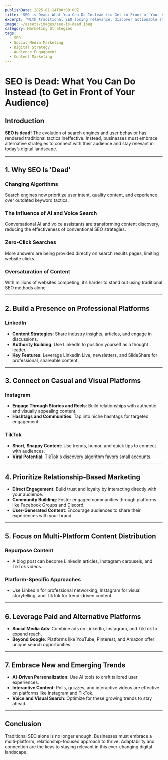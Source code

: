 ```yaml
---
publishDate: 2025-01-14T00:00:00Z
title: 'SEO is Dead: What You Can Do Instead (to Get in Front of Your Audience)'
excerpt: 'With traditional SEO losing relevance, discover actionable strategies to connect with your audience through professional and casual social media platforms and relationship-based marketing.'
image: ~/assets/images/seo-is-dead.jpeg
category: Marketing Strategies
tags:
  - SEO
  - Social Media Marketing
  - Digital Strategy
  - Audience Engagement
  - Content Marketing
---
```


# SEO is Dead: What You Can Do Instead (to Get in Front of Your Audience)

## Introduction

**SEO is dead!** The evolution of search engines and user behavior has rendered traditional tactics ineffective. Instead, businesses must embrace alternative strategies to connect with their audience and stay relevant in today’s digital landscape.

---

## 1. Why SEO Is 'Dead'

### Changing Algorithms

Search engines now prioritize user intent, quality content, and experience over outdated keyword tactics.

### The Influence of AI and Voice Search

Conversational AI and voice assistants are transforming content discovery, reducing the effectiveness of conventional SEO strategies.

### Zero-Click Searches

More answers are being provided directly on search results pages, limiting website clicks.

### Oversaturation of Content

With millions of websites competing, it’s harder to stand out using traditional SEO methods alone.

---

## 2. Build a Presence on Professional Platforms

### LinkedIn

- **Content Strategies**: Share industry insights, articles, and engage in discussions.
- **Authority Building**: Use LinkedIn to position yourself as a thought leader.
- **Key Features**: Leverage LinkedIn Live, newsletters, and SlideShare for professional, shareable content.

---

## 3. Connect on Casual and Visual Platforms

### Instagram

- **Engage Through Stories and Reels**: Build relationships with authentic and visually appealing content.
- **Hashtags and Communities**: Tap into niche hashtags for targeted engagement.

### TikTok

- **Short, Snappy Content**: Use trends, humor, and quick tips to connect with audiences.
- **Viral Potential**: TikTok's discovery algorithm favors small accounts.

---

## 4. Prioritize Relationship-Based Marketing

- **Direct Engagement**: Build trust and loyalty by interacting directly with your audience.
- **Community Building**: Foster engaged communities through platforms like Facebook Groups and Discord.
- **User-Generated Content**: Encourage audiences to share their experiences with your brand.

---

## 5. Focus on Multi-Platform Content Distribution

### Repurpose Content

- A blog post can become LinkedIn articles, Instagram carousels, and TikTok videos.

### Platform-Specific Approaches

- Use LinkedIn for professional networking, Instagram for visual storytelling, and TikTok for trend-driven content.

---

## 6. Leverage Paid and Alternative Platforms

- **Social Media Ads**: Combine ads on LinkedIn, Instagram, and TikTok to expand reach.
- **Beyond Google**: Platforms like YouTube, Pinterest, and Amazon offer unique search opportunities.

---

## 7. Embrace New and Emerging Trends

- **AI-Driven Personalization**: Use AI tools to craft tailored user experiences.
- **Interactive Content**: Polls, quizzes, and interactive videos are effective on platforms like Instagram and TikTok.
- **Voice and Visual Search**: Optimize for these growing trends to stay ahead.

---

## Conclusion

Traditional SEO alone is no longer enough. Businesses must embrace a multi-platform, relationship-focused approach to thrive. Adaptability and connection are the keys to staying relevant in this ever-changing digital landscape.
